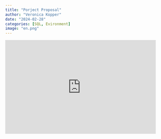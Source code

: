 ```yaml
---
title: "Porject Proposal"
author: "Veronica Kopper"
date: "2024-02-28"
categories: [SQL, Evironment]
image: "en.png"
---
```


<iframe src="https://docs.google.com/presentation/d/e/2PACX-1vRQV_xQUHUau5FMLeSdWhXdwZPTGkyyP9IkXShWblxzMaOVP6y2nUoAkoMKRqR1AQNiMt4EgxH2aBjF/embed?start=false&loop=false&delayms=3000" frameborder="0" width="480" height="299" allowfullscreen="true" mozallowfullscreen="true" webkitallowfullscreen="true"></iframe>

